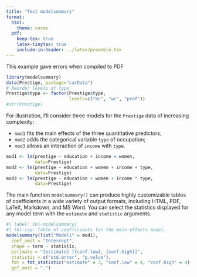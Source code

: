 ```yaml
---
title: "Test modelsummary"
format:
  html:
    theme: cosmo
  pdf:
    keep-tex: true
    latex-tinytex: true
    include-in-header: ../latex/preamble.tex
---
```


<!-- In above: \frontmatter -> error b/c its not a book. -->

This example gave errors when compiled to PDF

```r
library(modelsummary)
data(Prestige, package="carData")
# Reorder levels of type
Prestige$type <- factor(Prestige$type, 
                        levels=c("bc", "wc", "prof")) 
#str(Prestige)
```


For illustration, I'll consider three models for the `Prestige` data of increasing complexity:

* `mod1` fits the main effects of the three quantitative predictors; 
* `mod2` adds the categorical variable `type` of occupation;
* `mod3` allows an interaction of `income` with `type`. 

```r
mod1 <- lm(prestige ~ education + income + women,
           data=Prestige)
mod2 <- lm(prestige ~ education + women + income + type,
           data=Prestige)
mod3 <- lm(prestige ~ education + women + income * type,
           data=Prestige)
```

The main function
`modelsummary()` can produce highly customizable tables of coefficients
in a wide variety of output formats, including HTML, PDF, LaTeX, Markdown, and MS Word.
You can select the statistics displayed for any model term with the `estimate` and
`statistic` arguments. 
```r
#| label: tbl-modelsummary1
#| tbl-cap: Table of coefficients for the main effects model.
modelsummary(list("Model1" = mod1),
  coef_omit = "Intercept",
  shape = term ~ statistic,
  estimate = "{estimate} [{conf.low}, {conf.high}]",
  statistic = c("std.error", "p.value"),
  fmt = fmt_statistic("estimate" = 3, "conf.low" = 4, "conf.high" = 4),
  gof_omit = ".")
```


